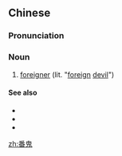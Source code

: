 ==Chinese==
{{zh-forms}}

===Pronunciation===
{{zh-pron
|m=fānguǐ
|c=faan1 gwai2
|cat=n
}}

===Noun===
{{zh-noun}}

# {{lb|zh|pejorative}} [[foreigner]] (lit. "[[foreign]] [[devil]]")

====See also====
* {{zh-l|鬼佬}}
* {{zh-l|老外}}
* {{zh-l|外國人}}

[[zh:番鬼]]